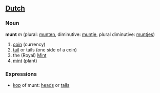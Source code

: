 ==[[Dutch]]==
===Noun===
'''munt''' ''m'' (plural: [[munten]], diminutive: [[muntje]], plural diminutive: [[muntjes]])

#[[coin]] (currency)
#[[tail]] or tails (one side of a coin)
#the (Royal) [[Mint]]
#[[mint]] (plant)
===Expressions===
*[[kop]] of munt: [[head]]s or [[tail]]s